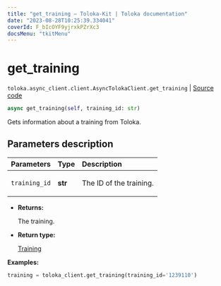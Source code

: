 ```yaml
---
title: "get_training — Toloka-Kit | Toloka documentation"
date: "2023-08-28T10:25:39.334041"
coverId: F_bIcOYF9yjrxkPZrXc3
docsMenu: "tkitMenu"
---
```


# get_training

`toloka.async_client.client.AsyncTolokaClient.get_training` | [Source code](https://github.com/Toloka/toloka-kit/blob/v1.2.1/src/async_client/client.py#L0)

```python
async get_training(self, training_id: str)
```

Gets information about a training from Toloka.

## Parameters description

| Parameters | Type | Description |
| :----------| :----| :-----------|
`training_id`|**str**|<p>The ID of the training.</p>

* **Returns:**

  The training.

* **Return type:**

  [Training](/docs/toloka-kit/reference/toloka.client.training.Training)

**Examples:**

```python
training = toloka_client.get_training(training_id='1239110')
```
